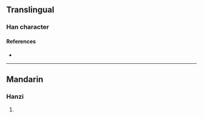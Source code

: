 {{character info}}
==Translingual==

===Han character===
{{Han char|rn=86|rad=火|as=07|sn=11|four=92822|canj=FBYH|ids=⿰火彤}}

====References====
* {{Han ref|kx=0672.070|dkj=19062|dj=1080.240|hdz=32205.100|uh=70FF|ud=28927|bh=D653|bd=54867}}

----

==Mandarin==

===Hanzi===
{{cmn-hanzi|pin=[[róng]] ([[rong2]])|wg=jung<sup>2</sup>}}

# {{rfdef|cmn|sort=火07}}
